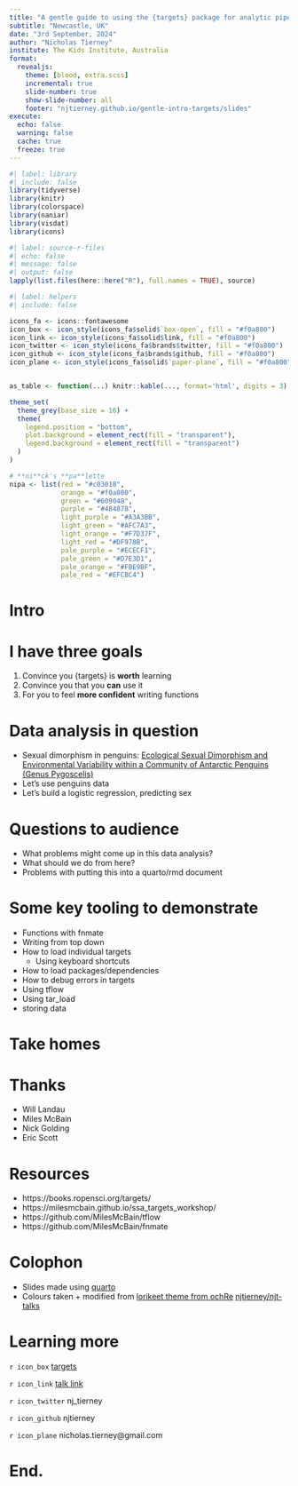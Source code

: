 ```yaml
---
title: "A gentle guide to using the {targets} package for analytic pipelines"
subtitle: "Newcastle, UK"
date: "3rd September, 2024"
author: "Nicholas Tierney"
institute: The Kids Institute, Australia
format: 
  revealjs:
    theme: [blood, extra.scss]
    incremental: true
    slide-number: true
    show-slide-number: all
    footer: "njtierney.github.io/gentle-intro-targets/slides"
execute: 
  echo: false
  warning: false
  cache: true
  freeze: true
---
```


```r
#| label: library
#| include: false
library(tidyverse)
library(knitr)
library(colorspace)
library(naniar)
library(visdat)
library(icons)
```

```r
#| label: source-r-files
#| echo: false
#| message: false
#| output: false
lapply(list.files(here::here("R"), full.names = TRUE), source)
```

```r
#| label: helpers
#| include: false

icons_fa <- icons::fontawesome
icon_box <- icon_style(icons_fa$solid$`box-open`, fill = "#f0a800")
icon_link <- icon_style(icons_fa$solid$link, fill = "#f0a800")
icon_twitter <- icon_style(icons_fa$brands$twitter, fill = "#f0a800")
icon_github <- icon_style(icons_fa$brands$github, fill = "#f0a800")
icon_plane <- icon_style(icons_fa$solid$`paper-plane`, fill = "#f0a800")


as_table <- function(...) knitr::kable(..., format='html', digits = 3)

theme_set(
  theme_grey(base_size = 16) +
  theme(
    legend.position = "bottom",
    plot.background = element_rect(fill = "transparent"),
    legend.background = element_rect(fill = "transparent")
  )
)

# **ni**ck's **pa**lette
nipa <- list(red = "#c03018",
             orange = "#f0a800",
             green = "#609048",
             purple = "#484878",
             light_purple = "#A3A3BB",
             light_green = "#AFC7A3",
             light_orange = "#F7D37F",
             light_red = "#DF978B",
             pale_purple = "#ECECF1",
             pale_green = "#D7E3D1",
             pale_orange = "#FBE9BF",
             pale_red = "#EFCBC4")

```

# Intro

# I have three goals

1.  Convince you {targets} is **worth** learning
2.  Convince you that you **can** use it
3.  For you to feel **more confident** writing functions

# Data analysis in question

- Sexual dimorphism in penguins: [Ecological Sexual Dimorphism and Environmental Variability within a Community of Antarctic Penguins (Genus Pygoscelis)](https://journals.plos.org/plosone/article?id=10.1371/journal.pone.0090081#s2)
- Let's use penguins data
- Let's build a logistic regression, predicting sex

# Questions to audience

-   What problems might come up in this data analysis?
-   What should we do from here?
-   Problems with putting this into a quarto/rmd document

# Some key tooling to demonstrate

-   Functions with fnmate
-   Writing from top down
-   How to load individual targets
    -   Using keyboard shortcuts
-   How to load packages/dependencies
-   How to debug errors in targets
-   Using tflow
-   Using tar_load
-   storing data

# Take homes

# Thanks

-   Will Landau
-   Miles McBain
-   Nick Golding
-   Eric Scott

# Resources

-   https://books.ropensci.org/targets/
-   https://milesmcbain.github.io/ssa_targets_workshop/
-   https://github.com/MilesMcBain/tflow
-   https://github.com/MilesMcBain/fnmate

# Colophon

-   Slides made using [quarto](https://github.com/quarto-dev/quarto)
-   Colours taken + modified from [lorikeet theme from ochRe](https://github.com/ropenscilabs/ochRe) [njtierney/njt-talks](github.com/njtierney/njt-talks) <!-- - Header font is **Josefin Sans** --> <!-- - Body text font is **Montserrat** --> <!-- - Code font is **Fira Mono** --> <!-- - template available:  -->

# Learning more

`r icon_box` [targets](https://books.ropensci.org/targets/)

`r icon_link` [talk link]()

`r icon_twitter` nj_tierney

`r icon_github` njtierney

`r icon_plane` nicholas.tierney\@gmail.com

# **End.**
